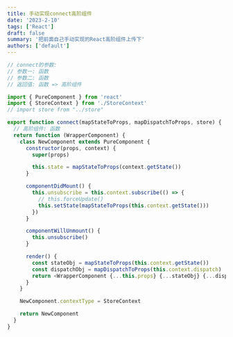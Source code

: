 ```yaml
---
title: 手动实现connect高阶组件
date: '2023-2-10'
tags: ['React']
draft: false
summary: '把前面自己手动实现的React高阶组件上传下'
authors: ['default']
---
```


```js:connect.js
// connect的参数:
// 参数一: 函数
// 参数二: 函数
// 返回值: 函数 => 高阶组件

import { PureComponent } from 'react'
import { StoreContext } from './StoreContext'
// import store from "../store"

export function connect(mapStateToProps, mapDispatchToProps, store) {
  // 高阶组件: 函数
  return function (WrapperComponent) {
    class NewComponent extends PureComponent {
      constructor(props, context) {
        super(props)

        this.state = mapStateToProps(context.getState())
      }

      componentDidMount() {
        this.unsubscribe = this.context.subscribe(() => {
          // this.forceUpdate()
          this.setState(mapStateToProps(this.context.getState()))
        })
      }

      componentWillUnmount() {
        this.unsubscribe()
      }

      render() {
        const stateObj = mapStateToProps(this.context.getState())
        const dispatchObj = mapDispatchToProps(this.context.dispatch)
        return <WrapperComponent {...this.props} {...stateObj} {...dispatchObj} />
      }
    }

    NewComponent.contextType = StoreContext

    return NewComponent
  }
}
```
